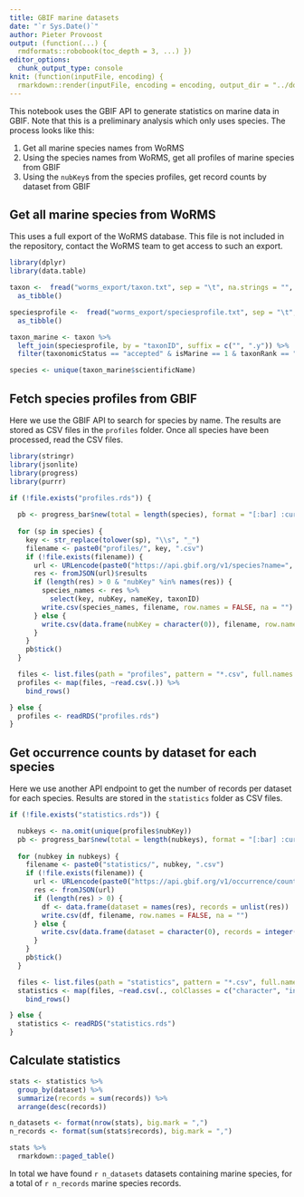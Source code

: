 ```yaml
---
title: GBIF marine datasets
date: "`r Sys.Date()`"
author: Pieter Provoost
output: (function(...) {
  rmdformats::robobook(toc_depth = 3, ...) })
editor_options: 
  chunk_output_type: console
knit: (function(inputFile, encoding) {
  rmarkdown::render(inputFile, encoding = encoding, output_dir = "../docs") })  
---
```


This notebook uses the GBIF API to generate statistics on marine data in GBIF. Note that this is a preliminary analysis which only uses species. The process looks like this:

1. Get all marine species names from WoRMS
2. Using the species names from WoRMS, get all profiles of marine species from GBIF
3. Using the `nubKey`s from the species profiles, get record counts by dataset from GBIF 

## Get all marine species from WoRMS

This uses a full export of the WoRMS database. This file is not included in the repository, contact the WoRMS team to get access to such an export.

```r
library(dplyr)
library(data.table)

taxon <-  fread("worms_export/taxon.txt", sep = "\t", na.strings = "", quote = "") %>%
  as_tibble()

speciesprofile <-  fread("worms_export/speciesprofile.txt", sep = "\t", na.strings = "", quote = "") %>%
  as_tibble()

taxon_marine <- taxon %>%
  left_join(speciesprofile, by = "taxonID", suffix = c("", ".y")) %>%
  filter(taxonomicStatus == "accepted" & isMarine == 1 & taxonRank == "Species")

species <- unique(taxon_marine$scientificName)
```

## Fetch species profiles from GBIF

Here we use the GBIF API to search for species by name. The results are stored as CSV files in the `profiles` folder. Once all species have been processed, read the CSV files.

```r
library(stringr)
library(jsonlite)
library(progress)
library(purrr)

if (!file.exists("profiles.rds")) {
  
  pb <- progress_bar$new(total = length(species), format = "[:bar] :current/:total (:percent) ETA: :eta")
  
  for (sp in species) {
    key <- str_replace(tolower(sp), "\\s", "_")
    filename <- paste0("profiles/", key, ".csv")
    if (!file.exists(filename)) {
      url <- URLencode(paste0("https://api.gbif.org/v1/species?name=", sp))
      res <- fromJSON(url)$results
      if (length(res) > 0 & "nubKey" %in% names(res)) {
        species_names <- res %>%
          select(key, nubKey, nameKey, taxonID)
        write.csv(species_names, filename, row.names = FALSE, na = "")
      } else {
        write.csv(data.frame(nubKey = character(0)), filename, row.names = FALSE, na = "")
      }
    }  
    pb$tick()
  }

  files <- list.files(path = "profiles", pattern = "*.csv", full.names = TRUE)
  profiles <- map(files, ~read.csv(.)) %>%
    bind_rows()

} else {
  profiles <- readRDS("profiles.rds")
}
```

## Get occurrence counts by dataset for each species

Here we use another API endpoint to get the number of records per dataset for each species. Results are stored in the `statistics` folder as CSV files.

```r
if (!file.exists("statistics.rds")) {

  nubkeys <- na.omit(unique(profiles$nubKey))
  pb <- progress_bar$new(total = length(nubkeys), format = "[:bar] :current/:total (:percent) ETA: :eta")
  
  for (nubkey in nubkeys) {
    filename <- paste0("statistics/", nubkey, ".csv")
    if (!file.exists(filename)) {
      url <- URLencode(paste0("https://api.gbif.org/v1/occurrence/counts/datasets?nubKey=", nubkey))
      res <- fromJSON(url)
      if (length(res) > 0) {
        df <- data.frame(dataset = names(res), records = unlist(res))
        write.csv(df, filename, row.names = FALSE, na = "")
      } else {
        write.csv(data.frame(dataset = character(0), records = integer(0)), filename, row.names = FALSE, na = "")
      }
    }  
    pb$tick()
  }

  files <- list.files(path = "statistics", pattern = "*.csv", full.names = TRUE)
  statistics <- map(files, ~read.csv(., colClasses = c("character", "integer"))) %>%
    bind_rows()

} else {
  statistics <- readRDS("statistics.rds")
}
```

## Calculate statistics

```r
stats <- statistics %>%
  group_by(dataset) %>%
  summarize(records = sum(records)) %>%
  arrange(desc(records))

n_datasets <- format(nrow(stats), big.mark = ",")
n_records <- format(sum(stats$records), big.mark = ",")

stats %>%
  rmarkdown::paged_table()
```

In total we have found `r n_datasets` datasets containing marine species, for a total of `r n_records` marine species records.
